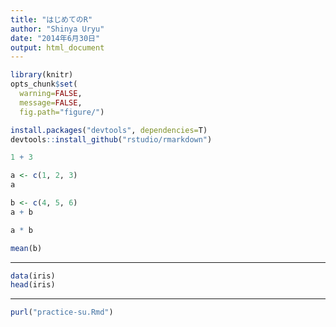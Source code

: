 ```yaml
---
title: "はじめてのR"
author: "Shinya Uryu"
date: "2014年6月30日"
output: html_document
---
```


```r
library(knitr)
opts_chunk$set(
  warning=FALSE,
  message=FALSE,
  fig.path="figure/")
```

```r
install.packages("devtools", dependencies=T)
devtools::install_github("rstudio/rmarkdown")
```



```r
1 + 3
```

```r
a <- c(1, 2, 3)
a
```

```r
b <- c(4, 5, 6)
a + b
```

```r
a * b
```

```r
mean(b)
```

* * *

```r
data(iris)
head(iris)
```

* * * 

```r
purl("practice-su.Rmd")
```

